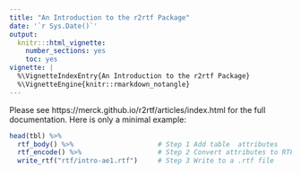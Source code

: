 ```yaml
---
title: "An Introduction to the r2rtf Package"
date: '`r Sys.Date()`'
output:
  knitr:::html_vignette:
    number_sections: yes
    toc: yes
vignette: |
  %\VignetteIndexEntry{An Introduction to the r2rtf Package}
  %\VignetteEngine{knitr::rmarkdown_notangle}
---
```


Please see https://merck.github.io/r2rtf/articles/index.html for the full documentation. Here is only a minimal example:

```r
head(tbl) %>%
  rtf_body() %>%                     # Step 1 Add table  attributes 
  rtf_encode() %>%                   # Step 2 Convert attributes to RTF encode 
  write_rtf("rtf/intro-ae1.rtf")     # Step 3 Write to a .rtf file
```
